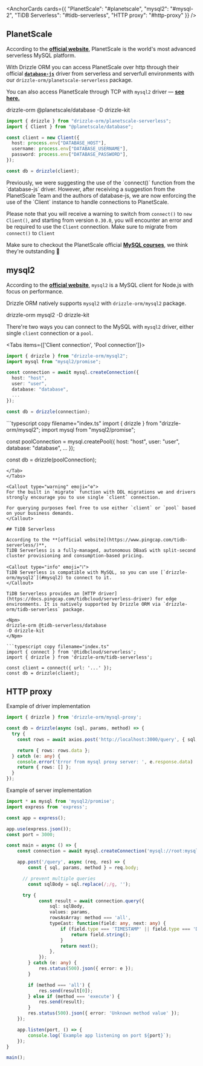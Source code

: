 
<AnchorCards cards={{
  "PlanetScale": "#planetscale",
  "mysql2": "#mysql-2",
  "TiDB Serverless": "#tidb-serverless",
  "HTTP proxy": "#http-proxy"
}} />

## PlanetScale

According to the **[official website](https://planetscale.com/)**, 
PlanetScale is the world's most advanced serverless MySQL platform.

With Drizzle ORM you can access PlanetScale over http
through their official **[`database-js`](https://github.com/planetscale/database-js)**
driver from serverless and serverfull environments with our `drizzle-orm/planetscale-serverless` package.

You can also access PlanetScale through TCP with `mysql2` driver — **[see here.](/docs/get-started-mysql#mysql-2)**

<Npm>
drizzle-orm @planetscale/database
-D drizzle-kit
</Npm>

```typescript copy filename="index.ts"
import { drizzle } from "drizzle-orm/planetscale-serverless";
import { Client } from "@planetscale/database";

const client = new Client({
  host: process.env["DATABASE_HOST"],
  username: process.env["DATABASE_USERNAME"],
  password: process.env["DATABASE_PASSWORD"],
});

const db = drizzle(client);
```

<Callout type="warning" emoji="⚠️">
Previously, we were suggesting the use of the `connect()` function from the `database-js` driver. However, after receiving a suggestion from the PlanetScale Team and the authors of database-js, we are now enforcing the use of the `Client` instance to handle connections to PlanetScale.

Please note that you will receive a warning to switch from `connect()` to `new Client()`, and starting from version `0.30.0`, you will encounter an error and be required to use the `Client` connection. Make sure to migrate from `connect()` to `Client`
</Callout>

Make sure to checkout the PlanetScale official **[MySQL courses](https://planetscale.com/courses/mysql-for-developers/introduction/course-introduction)**, 
we think they're outstanding 🙌

## mysql2

According to the **[official website](https://github.com/sidorares/node-mysql2)**, 
`mysql2` is a MySQL client for Node.js with focus on performance.  

Drizzle ORM natively supports `mysql2` with `drizzle-orm/mysql2` package.

<Npm>
drizzle-orm mysql2
-D drizzle-kit
</Npm>

There're two ways you can connect to the MySQL with `mysql2` driver, either single `client` connection or a `pool`.

<Tabs items={['Client connection', 'Pool connection']}>
  <Tab>
  ```typescript copy filename="index.ts"
  import { drizzle } from "drizzle-orm/mysql2";
  import mysql from "mysql2/promise";

  const connection = await mysql.createConnection({
    host: "host",
    user: "user",
    database: "database",
    ...
  });

  const db = drizzle(connection);
  ```
  </Tab>

  <Tab>
  ```typescript copy filename="index.ts"
  import { drizzle } from "drizzle-orm/mysql2";
  import mysql from "mysql2/promise";

  const poolConnection = mysql.createPool({
    host: "host",
    user: "user",
    database: "database",
    ...
  });

  const db = drizzle(poolConnection);
  ```
  </Tab>
</Tabs>

<Callout type="warning" emoji="⚙️">
  For the built in `migrate` function with DDL migrations we and drivers strongly encourage you to use single `client` connection.  

  For querying purposes feel free to use either `client` or `pool` based on your business demands.
</Callout>

## TiDB Serverless

According to the **[official website](https://www.pingcap.com/tidb-serverless/)**, 
TiDB Serverless is a fully-managed, autonomous DBaaS with split-second cluster provisioning and consumption-based pricing.

<Callout type="info" emoji="ℹ️">
TiDB Serverless is compatible with MySQL, so you can use [`drizzle-orm/mysql2`](#mysql2) to connect to it.
</Callout>

TiDB Serverless provides an [HTTP driver](https://docs.pingcap.com/tidbcloud/serverless-driver) for edge environments. It is natively supported by Drizzle ORM via `drizzle-orm/tidb-serverless` package.

<Npm>
drizzle-orm @tidb-serverless/database
-D drizzle-kit
</Npm>

```typescript copy filename="index.ts"
import { connect } from '@tidbcloud/serverless';
import { drizzle } from 'drizzle-orm/tidb-serverless';

const client = connect({ url: '...' });
const db = drizzle(client);
```

## HTTP proxy

Example of driver implementation

```typescript copy
import { drizzle } from 'drizzle-orm/mysql-proxy';

const db = drizzle(async (sql, params, method) => {
  try {
    const rows = await axios.post('http://localhost:3000/query', { sql, params, method });

    return { rows: rows.data };
  } catch (e: any) {
    console.error('Error from mysql proxy server: ', e.response.data)
    return { rows: [] };
  }
});
```

Example of server implementation

```ts
import * as mysql from 'mysql2/promise';
import express from 'express';

const app = express();

app.use(express.json());
const port = 3000;

const main = async () => {
    const connection = await mysql.createConnection('mysql://root:mysql@127.0.0.1:5432/drizzle');

    app.post('/query', async (req, res) => {
    	const { sql, params, method } = req.body;

      // prevent multiple queries
    	const sqlBody = sql.replace(/;/g, '');

      try {
            const result = await connection.query({
                sql: sqlBody,
                values: params,
                rowsAsArray: method === 'all',
                typeCast: function(field: any, next: any) {
                    if (field.type === 'TIMESTAMP' || field.type === 'DATETIME' || field.type === 'DATE') {
                        return field.string();
                    }
                    return next();
                },
            });
    	} catch (e: any) {
    		res.status(500).json({ error: e });
    	}

    	if (method === 'all') {
    		res.send(result[0]);
    	} else if (method === 'execute') {
    		res.send(result);
    	}
    	res.status(500).json({ error: 'Unknown method value' });
    });

    app.listen(port, () => {
    	console.log(`Example app listening on port ${port}`);
    });
}

main();
```
